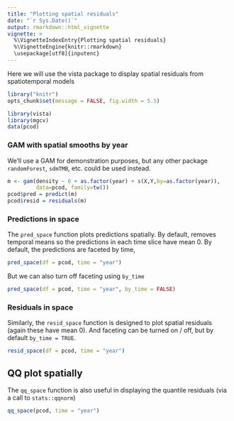 ```yaml
---
title: "Plotting spatial residuals"
date: "`r Sys.Date()`"
output: rmarkdown::html_vignette
vignette: >
  %\VignetteIndexEntry{Plotting spatial residuals}
  %\VignetteEngine{knitr::rmarkdown}
  \usepackage[utf8]{inputenc}
---
```


Here we will use the vista package to display spatial residuals from spatiotemporal models

```r
library("knitr")
opts_chunk$set(message = FALSE, fig.width = 5.5)
```

```r
library(vista)
library(mgcv)
data(pcod)
```

### GAM with spatial smooths by year

We'll use a GAM for demonstration purposes, but any other package `randomForest`, `sdmTMB`, etc. could be used instead.  

```r
m <- gam(density ~ 0 + as.factor(year) + s(X,Y,by=as.factor(year)), 
         data=pcod, family=tw())
pcod$pred = predict(m)
pcod$resid = residuals(m)
```

### Predictions in space

The `pred_space` function plots predictions spatially. By default, removes temporal means so the predictions in each time slice have mean 0. By default, the predictions are faceted by time,  
```r
pred_space(df = pcod, time = "year")
```

But we can also turn off faceting using `by_time`  
```r
pred_space(df = pcod, time = "year", by_time = FALSE)
```

### Residuals  in space

Similarly, the `resid_space` function is designed to plot spatial residuals (again these have mean 0). And faceting can be turned on / off, but by default `by_time = TRUE`.

```r
resid_space(df = pcod, time = "year")
```

## QQ plot spatially

The `qq_space` function is also useful in displaying the quantile residuals (via a call to `stats::qqnorm`)  

```r
qq_space(pcod, time = "year")
```

